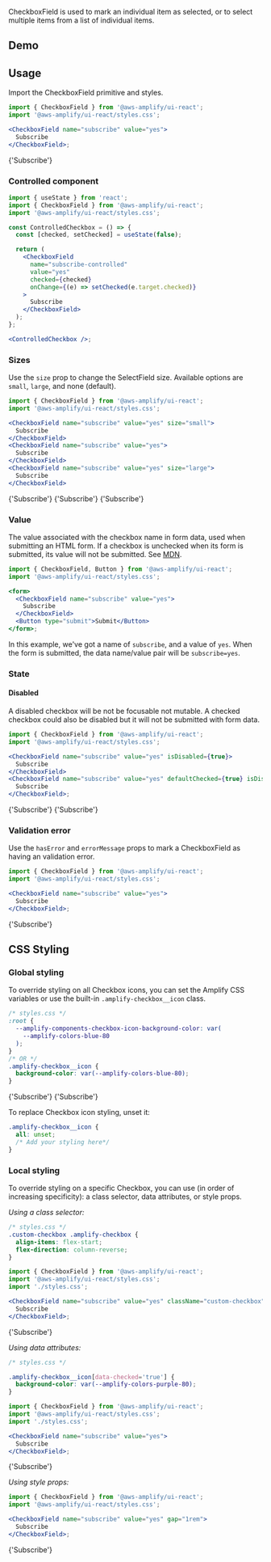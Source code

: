 

CheckboxField is used to mark an individual item as selected, or to select multiple items from a list of individual items.

## Demo

<Example>
  <Demo />
</Example>

## Usage

Import the CheckboxField primitive and styles.

```jsx
import { CheckboxField } from '@aws-amplify/ui-react';
import '@aws-amplify/ui-react/styles.css';

<CheckboxField name="subscribe" value="yes">
  Subscribe
</CheckboxField>;
```

<Example>
  <CheckboxField name="subscribe" value="yes">
    {'Subscribe'}
  </CheckboxField>
</Example>

### Controlled component

```jsx
import { useState } from 'react';
import { CheckboxField } from '@aws-amplify/ui-react';
import '@aws-amplify/ui-react/styles.css';

const ControlledCheckbox = () => {
  const [checked, setChecked] = useState(false);

  return (
    <CheckboxField
      name="subscribe-controlled"
      value="yes"
      checked={checked}
      onChange={(e) => setChecked(e.target.checked)}
    >
      Subscribe
    </CheckboxField>
  );
};

<ControlledCheckbox />;
```

<Example>
  <ControlledCheckbox />
</Example>

### Sizes

Use the `size` prop to change the SelectField size. Available options are `small`, `large`, and none (default).

```jsx
import { CheckboxField } from '@aws-amplify/ui-react';
import '@aws-amplify/ui-react/styles.css';

<CheckboxField name="subscribe" value="yes" size="small">
  Subscribe
</CheckboxField>
<CheckboxField name="subscribe" value="yes">
  Subscribe
</CheckboxField>
<CheckboxField name="subscribe" value="yes" size="large">
  Subscribe
</CheckboxField>
```

<Example>
  <CheckboxField name="subscribe" value="yes" size="small">
    {'Subscribe'}
  </CheckboxField>
  <CheckboxField name="subscribe" value="yes">
    {'Subscribe'}
  </CheckboxField>
  <CheckboxField name="subscribe" value="yes" size="large">
    {'Subscribe'}
  </CheckboxField>
</Example>

### Value

The value associated with the checkbox name in form data, used when submitting an HTML form. If a checkbox is unchecked when its form is submitted, its value will not be submitted. See [MDN](https://developer.mozilla.org/en-US/docs/Web/HTML/Element/input#htmlattrdefvalue).

```jsx
import { CheckboxField, Button } from '@aws-amplify/ui-react';
import '@aws-amplify/ui-react/styles.css';

<form>
  <CheckboxField name="subscribe" value="yes">
    Subscribe
  </CheckboxField>
  <Button type="submit">Submit</Button>
</form>;
```

In this example, we've got a name of `subscribe`, and a value of `yes`. When the form is submitted, the data name/value pair will be `subscribe=yes`.

### State

#### Disabled

A disabled checkbox will be not be focusable not mutable. A checked checkbox could also be disabled but it will not be submitted with form data.

```jsx
import { CheckboxField } from '@aws-amplify/ui-react';
import '@aws-amplify/ui-react/styles.css';

<CheckboxField name="subscribe" value="yes" isDisabled={true}>
  Subscribe
</CheckboxField>
<CheckboxField name="subscribe" value="yes" defaultChecked={true} isDisabled={true}>
  Subscribe
</CheckboxField>;
```

<Example>
  <CheckboxField name="subscribe" value="yes" isDisabled>
    {'Subscribe'}
  </CheckboxField>
  <CheckboxField name="subscribe" value="yes" defaultChecked isDisabled>
    {'Subscribe'}
  </CheckboxField>
</Example>

### Validation error

Use the `hasError` and `errorMessage` props to mark a CheckboxField as having an validation error.

```jsx
import { CheckboxField } from '@aws-amplify/ui-react';
import '@aws-amplify/ui-react/styles.css';

<CheckboxField name="subscribe" value="yes">
  Subscribe
</CheckboxField>;
```

<Example>
  <CheckboxField
    name="subscribe"
    value="yes"
    hasError={true}
    errorMessage="This is a required field"
  >
    {'Subscribe'}
  </CheckboxField>
</Example>

## CSS Styling

### Global styling

To override styling on all Checkbox icons, you can set the Amplify CSS variables or use the built-in `.amplify-checkbox__icon` class.

```css
/* styles.css */
:root {
  --amplify-components-checkbox-icon-background-color: var(
    --amplify-colors-blue-80
  );
}
/* OR */
.amplify-checkbox__icon {
  background-color: var(--amplify-colors-blue-80);
}
```

<Example>
  <CheckboxField name="subscribe" value="yes" className="global-css-variable">
    {'Subscribe'}
  </CheckboxField>
  <CheckboxField name="subscribe" value="yes" className="global-class">
    {'Subscribe'}
  </CheckboxField>
</Example>

To replace Checkbox icon styling, unset it:

```css
.amplify-checkbox__icon {
  all: unset;
  /* Add your styling here*/
}
```

### Local styling

To override styling on a specific Checkbox, you can use (in order of increasing specificity): a class selector, data attributes, or style props.

_Using a class selector:_

```css
/* styles.css */
.custom-checkbox .amplify-checkbox {
  align-items: flex-start;
  flex-direction: column-reverse;
}
```

```jsx
import { CheckboxField } from '@aws-amplify/ui-react';
import '@aws-amplify/ui-react/styles.css';
import './styles.css';

<CheckboxField name="subscribe" value="yes" className="custom-checkbox">
  Subscribe
</CheckboxField>;
```

<Example>
  <CheckboxField name="subscribe" value="yes" className="custom-checkbox">
    {'Subscribe'}
  </CheckboxField>
</Example>

_Using data attributes:_

```css
/* styles.css */

.amplify-checkbox__icon[data-checked='true'] {
  background-color: var(--amplify-colors-purple-80);
}
```

```jsx
import { CheckboxField } from '@aws-amplify/ui-react';
import '@aws-amplify/ui-react/styles.css';
import './styles.css';

<CheckboxField name="subscribe" value="yes">
  Subscribe
</CheckboxField>;
```

<Example>
  <CheckboxField name="subscribe" value="yes" className="custom-data-attribute">
    {'Subscribe'}
  </CheckboxField>
</Example>

_Using style props:_

```jsx
import { CheckboxField } from '@aws-amplify/ui-react';
import '@aws-amplify/ui-react/styles.css';

<CheckboxField name="subscribe" value="yes" gap="1rem">
  Subscribe
</CheckboxField>;
```

<Example>
  <CheckboxField name="subscribe" value="yes" gap="1rem">
    {'Subscribe'}
  </CheckboxField>
</Example>
